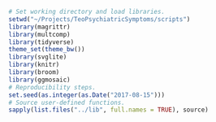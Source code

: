 ```r
# Set working directory and load libraries.
setwd("~/Projects/TeoPsychiatricSymptoms/scripts")
library(magrittr)
library(multcomp)
library(tidyverse)
theme_set(theme_bw())
library(svglite)
library(knitr)
library(broom)
library(ggmosaic)
# Reproducibility steps.
set.seed(as.integer(as.Date("2017-08-15")))
# Source user-defined functions.
sapply(list.files("../lib", full.names = TRUE), source)
```
